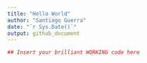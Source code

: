 ```yaml
---
title: "Hello World"
author: "Santiago Guerra"
date: "`r Sys.Date()`"
output: github_document
---
```


```r
## Insert your brilliant WORKING code here

```

